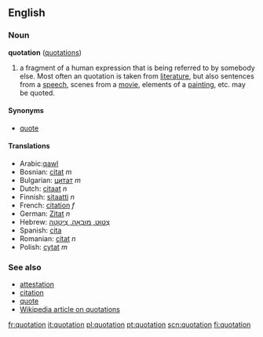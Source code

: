 ==English==
===Noun===
'''quotation''' ([[quotations]])

# a fragment of a human expression that is being referred to by somebody else.  Most often an quotation is taken from [[literature]], but also sentences from a [[speech]], scenes from a [[movie]], elements of a [[painting]], etc. may be quoted.

====Synonyms====
*[[quote]]

====Translations====
*Arabic:[[qawl]]
*Bosnian: [[citat]] ''m''
*Bulgarian: [[цитат]] ''m''
*Dutch: [[citaat]] ''n''
*Finnish: [[sitaatti]] ''n''
*French: [[citation]] ''f''
*German: [[Zitat]] ''n''
*Hebrew: [[צִטּוּט, מוּבָאָה, צִיטָטָה]]
*Spanish: [[cita]]
*Romanian: [[citat]] ''n''
*Polish: [[cytat]] ''m''

===See also===
*[[attestation]]
*[[citation]]
*[[quote]]
*[[w:Quotation|Wikipedia article on quotations]]

[[fr:quotation]]
[[it:quotation]]
[[pl:quotation]]
[[pt:quotation]]
[[scn:quotation]]
[[fi:quotation]]